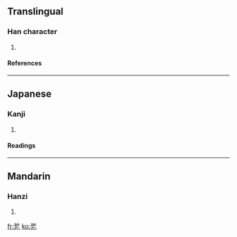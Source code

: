 ==Translingual==
===Han character===
{{Han char|rn=5|rad=乙|as=07|sn=8|four=|canj=手中弓 (QLN)}}
# {{defn|Han|sort=乙07}}
====References====
{{Han ref|kx=0084.180|dkj=00191|dj=0171.230|hdz=10054.010|uh=4E74|ud=20084}}
----
==Japanese==
===Kanji===
{{ja-kanji|grade=|rs=乙07}}
# {{defn|Japanese}}
====Readings====
{{ja-readings|on=[[せつ]] (setsu), [[ぜち]] (zechi)|kun=[[ひねる]] (hineru)}}
----
==Mandarin==
===Hanzi===
{{cmn-hanzi|pin=[[xué]] ([[xue2]])|wg=hsüeh<sup>2</sup>}}
# {{defn|Mandarin}}

[[fr:乴]]
[[ko:乴]]